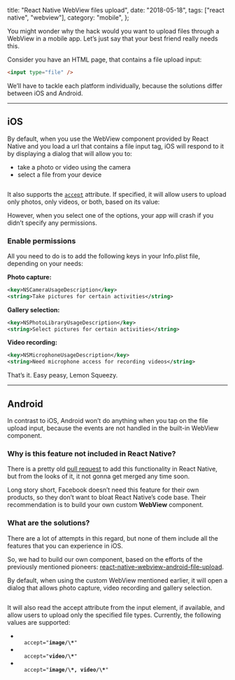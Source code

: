 
  title: "React Native WebView files upload",
  date: "2018-05-18",
  tags: ["react native", "webview"],
  category: "mobile",
};


You might wonder why the hack would you want to upload files through a WebView in a mobile app. Let’s just say that your best friend really needs this.

Consider you have an HTML page, that contains a file upload input:

```html
<input type="file" />
```

We’ll have to tackle each platform individually, because the solutions differ between iOS and Android.

---

## iOS

By default, when you use the WebView component provided by React Native and you load a url that contains a file input tag, iOS will respond to it by displaying a dialog that will allow you to:

- take a photo or video using the camera
- select a file from your device

<figure>
  <img src="/images/img1.png" alt="" />
</figure>

It also supports the [`accept`](https://developer.mozilla.org/en-US/docs/Web/HTML/Element/input#attr-accept) attribute. If specified, it will allow users to upload only photos, only videos, or both, based on its value:

However, when you select one of the options, your app will crash if you didn’t specify any permissions.

### Enable permissions

All you need to do is to add the following keys in your Info.plist file, depending on your needs:

**Photo capture:**

```xml
<key>NSCameraUsageDescription</key>
<string>Take pictures for certain activities</string>
```

**Gallery selection:**

```xml
<key>NSPhotoLibraryUsageDescription</key>
<string>Select pictures for certain activities</string>
```

**Video recording:**

```xml
<key>NSMicrophoneUsageDescription</key>
<string>Need microphone access for recording videos</string>
```

That’s it. Easy peasy, Lemon Squeezy.

---

## Android

In contrast to iOS, Android won’t do anything when you tap on the file upload input, because the events are not handled in the built-in WebView component.

### Why is this feature not included in React Native?

There is a pretty old [pull request](https://github.com/facebook/react-native/pull/12807) to add this functionality in React Native, but from the looks of it, it not gonna get merged any time soon.

Long story short, Facebook doesn’t need this feature for their own products, so they don’t want to bloat React Native’s code base. Their recommendation is to build your own custom **WebView** component.

### What are the solutions?

There are a lot of attempts in this regard, but none of them include all the features that you can experience in iOS.

So, we had to build our own component, based on the efforts of the previously mentioned pioneers: [react-native-webview-android-file-upload](https://github.com/andreipfeiffer/react-native-webview-android-file-upload).

By default, when using the custom WebView mentioned earlier, it will open a dialog that allows photo capture, video recording and gallery selection.

<figure>
  <img src="/images/img2.png" alt="" />
</figure>

It will also read the accept attribute from the input element, if available, and allow users to upload only the specified file types. Currently, the following values are supported:

- <code>
    accept="<b>image/\*</b>"
  </code>
- <code>
    accept="<b>video/\*</b>"
  </code>
- <code>
    accept="<b>image/\*, video/\*</b>"
  </code>
